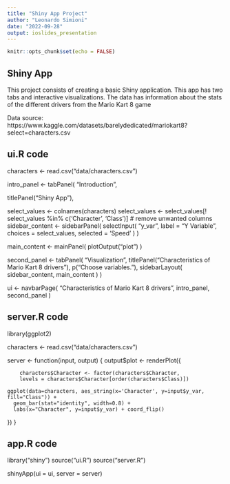 ---
title: "Shiny App Project"
author: "Leonardo Simioni"
date: "2022-09-28"
output: ioslides_presentation
---

```{r setup, include=FALSE}
knitr::opts_chunk$set(echo = FALSE)
```

## Shiny App

This project consists of creating a basic Shiny application. This app has two tabs and interactive visualizations. The data has information about the stats of the different drivers from the Mario Kart 8 game

Data source: https://www.kaggle.com/datasets/barelydedicated/mariokart8?select=characters.csv

## ui.R code {.smaller}
characters <- read.csv("data/characters.csv")

intro_panel <- tabPanel(
  "Introduction",
  
  titlePanel("Shiny App"),
  
select_values <- colnames(characters)
select_values <- select_values[! select_values %in% c('Character', 'Class')] # remove unwanted columns
sidebar_content <- sidebarPanel(
  selectInput(
    "y_var",
    label = "Y Variable",
    choices = select_values,
    selected = 'Speed'
  )
)

main_content <- mainPanel(
  plotOutput("plot")
)

second_panel <- tabPanel(
  "Visualization",
  titlePanel("Characteristics of Mario Kart 8 drivers"),
  p("Choose variables."),
  sidebarLayout(
    sidebar_content, main_content
  )
)

ui <- navbarPage(
  "Characteristics of Mario Kart 8 drivers",
  intro_panel,
  second_panel
)

## server.R code {.smaller}

library(ggplot2)

characters <- read.csv("data/characters.csv")


server <- function(input, output) {
  output$plot <- renderPlot({

        characters$Character <- factor(characters$Character, 
        levels = characters$Character[order(characters$Class)])
    
    ggplot(data=characters, aes_string(x='Character', y=input$y_var, fill="Class")) +
      geom_bar(stat="identity", width=0.8) +
      labs(x="Character", y=input$y_var) + coord_flip()
    
  })
}

## app.R code {.smaller}

library("shiny")
source("ui.R")
source("server.R")

shinyApp(ui = ui, server = server)
